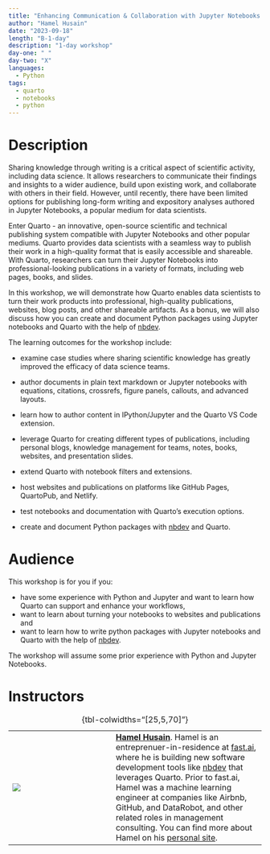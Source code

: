 ```yaml
---
title: "Enhancing Communication & Collaboration with Jupyter Notebooks & Quarto"
author: "Hamel Husain"
date: "2023-09-18"
length: "B-1-day"
description: "1-day workshop"
day-one: " "
day-two: "X"
languages:
  - Python
tags:
  - quarto
  - notebooks
  - python
---
```


# Description

Sharing knowledge through writing is a critical aspect of scientific activity, including data science.
It allows researchers to communicate their findings and insights to a wider audience, build upon existing work, and collaborate with others in their field.
However, until recently, there have been limited options for publishing long-form writing and expository analyses authored in Jupyter Notebooks, a popular medium for data scientists.

Enter Quarto - an innovative, open-source scientific and technical publishing system compatible with Jupyter Notebooks and other popular mediums.
Quarto provides data scientists with a seamless way to publish their work in a high-quality format that is easily accessible and shareable.
With Quarto, researchers can turn their Jupyter Notebooks into professional-looking publications in a variety of formats, including web pages, books, and slides.

In this workshop, we will demonstrate how Quarto enables data scientists to turn their work products into professional, high-quality publications, websites, blog posts, and other shareable artifacts.
As a bonus, we will also discuss how you can create and document Python packages using Jupyter notebooks and Quarto with the help of [nbdev](https://nbdev.fast.ai/).

The learning outcomes for the workshop include:

-   examine case studies where sharing scientific knowledge has greatly improved the efficacy of data science teams.

-   author documents in plain text markdown or Jupyter notebooks with equations, citations, crossrefs, figure panels, callouts, and advanced layouts.

-   learn how to author content in IPython/Jupyter and the Quarto VS Code extension.

-   leverage Quarto for creating different types of publications, including personal blogs, knowledge management for teams, notes, books, websites, and presentation slides.

-   extend Quarto with notebook filters and extensions.

-   host websites and publications on platforms like GitHub Pages, QuartoPub, and Netlify.

-   test notebooks and documentation with Quarto's execution options.

-   create and document Python packages with [nbdev](https://nbdev.fast.ai/) and Quarto.

# Audience

This workshop is for you if you:

-   have some experience with Python and Jupyter and want to learn how Quarto can support and enhance your workflows,
-   want to learn about turning your notebooks to websites and publications and
-   want to learn how to write python packages with Jupyter notebooks and Quarto with the help of [nbdev](https://nbdev.fast.ai/).

The workshop will assume some prior experience with Python and Jupyter Notebooks.

# Instructors

|                       |     |                                        |
|-----------------------|-----|----------------------------------------|
| ![](hamel-husain.jpg) |     | [**Hamel Husain**](https://hamel.dev). Hamel is an entreprenuer-in-residence at [fast.ai](https://github.com/fastai), where he is building new software development tools like [nbdev](https://github.com/fastai/nbdev) that leverages Quarto. Prior to fast.ai, Hamel was a machine learning engineer at companies like Airbnb, GitHub, and DataRobot, and other related roles in management consulting. You can find more about Hamel on his [personal site](https://hamel.dev/). |

: {tbl-colwidths="\[25,5,70\]"}
